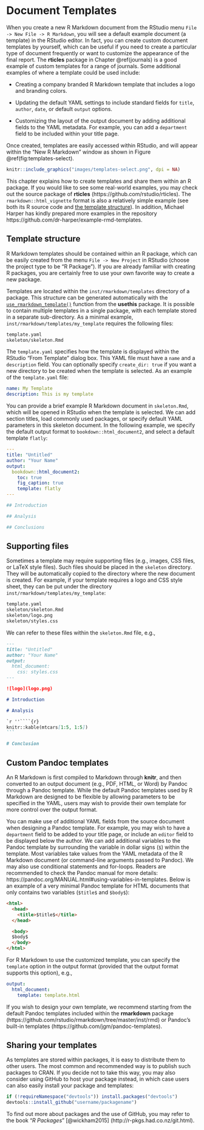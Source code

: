 # Document Templates {#document-templates}

When you create a new R Markdown document from the RStudio menu `File -> New File -> R Markdown`, you will see a default example document (a template) in the RStudio editor. In fact, you can create custom document templates by yourself, which can be useful if you need to create a particular type of document frequently or want to customize the appearance of the final report. The **rticles** package in Chapter \@ref(journals) is a good example of custom templates for a range of journals. Some additional examples of where a template could be used include:

- Creating a company branded R Markdown template that includes a logo and branding colors.

- Updating the default YAML settings to include standard fields for `title`, `author`, `date`, or default `output` options.

- Customizing the layout of the output document by adding additional fields to the YAML metadata. For example, you can add a `department` field to be included within your title page.

Once created, templates are easily accessed within RStudio, and will appear within the "New R Markdown" window as shown in Figure \@ref(fig:templates-select).

```r
knitr::include_graphics("images/templates-select.png", dpi = NA)
```

This chapter explains how to create templates and share them within an R package. If you would like to see some real-world examples, you may check out the source package of **rticles** (https://github.com/rstudio/rticles). The `rmarkdown::html_vignette` format is also a relatively simple example (see both its R source code and [the template structure](https://github.com/rstudio/rmarkdown/tree/master/inst/rmarkdown/templates/html_vignette)). In addition, Michael Harper has kindly prepared more examples in the repository https://github.com/dr-harper/example-rmd-templates.

## Template structure {#template-structure}

R Markdown templates should be contained within an R package, which can be easily created from the menu `File -> New Project` in RStudio (choose the project type to be "R Package"). If you are already familiar with creating R packages, you are certainly free to use your own favorite way to create a new package.

Templates are located within the `inst/rmarkdown/templates` directory of a package. This structure can be generated automatically with the [`use_rmarkdown_template()`](https://usethis.r-lib.org/reference/use_rmarkdown_template.html) function from the **usethis** package. It is possible to contain multiple templates in a single package, with each template stored in a separate sub-directory. As a minimal example, `inst/rmarkdown/templates/my_template` requires the following files:

```markdown
template.yaml
skeleton/skeleton.Rmd
```

The `template.yaml` specifies how the template is displayed within the RStudio "From Template" dialog box. This YAML file must have a `name` and a `description` field. You can optionally specify  `create_dir: true` if you want a new directory to be created when the template is selected. As an example of the `template.yaml` file:

```yaml
name: My Template
description: This is my template
```

You can provide a brief example R Markdown document in `skeleton.Rmd`, which will be opened in RStudio when the template is selected. We can add section titles, load commonly used packages, or specify default YAML parameters in this skeleton document. In the following example, we specify the default output format to `bookdown::html_document2`, and select a default template `flatly`:

```yaml
---
title: "Untitled"
author: "Your Name"
output:
  bookdown::html_document2:
    toc: true
    fig_caption: true
    template: flatly
---

## Introduction

## Analysis

## Conclusions
```

## Supporting files {#template-support}

Sometimes a template may require supporting files (e.g., images, CSS files, or LaTeX style files). Such files should be placed in the `skeleton` directory. They will be automatically copied to the directory where the new document is created. For example, if your template requires a logo and CSS style sheet, they can be put under the directory `inst/rmarkdown/templates/my_template`:

```markdown
template.yaml
skeleton/skeleton.Rmd
skeleton/logo.png
skeleton/styles.css
```

We can refer to these files within the `skeleton.Rmd` file, e.g.,

````markdown
---
title: "Untitled"
author: "Your Name"
output:
  html_document:
    css: styles.css
---

![logo](logo.png)

# Introduction

# Analysis

`r ''````{r}
knitr::kable(mtcars[1:5, 1:5])
```

# Conclusion
````

## Custom Pandoc templates {#template-pandoc}

An R Markdown is first compiled to Markdown through **knitr**, and then converted to an output document (e.g., PDF, HTML, or Word) by Pandoc through a Pandoc template. While the default Pandoc templates used by R Markdown are designed to be flexible by allowing parameters to be specified in the YAML, users may wish to provide their own template for more control over the output format.

You can make use of additional YAML fields from the source document when designing a Pandoc template\index{Pandoc template}. For example, you may wish to have a `department` field to be added to your title page, or include an `editor` field to be displayed below the author. We can add additional variables to the Pandoc template by surrounding the variable in dollar signs (`$`) within the template. Most variables take values from the YAML metadata of the R Markdown document (or command-line arguments passed to Pandoc). We may also use conditional statements and for-loops. Readers are recommended to check the Pandoc manual for more details: https://pandoc.org/MANUAL.html#using-variables-in-templates. Below is an example of a very minimal Pandoc template for HTML documents that only contains two variables (`$title$` and `$body$`):

```html
<html>
  <head>
    <title>$title$</title>
  </head>

  <body>
  $body$
  </body>
</html>
```

For R Markdown to use the customized template, you can specify the `template` option in the output format (provided that the output format supports this option), e.g.,

```yaml
output:
  html_document:
    template: template.html
```

If you wish to design your own template, we recommend starting from the default Pandoc templates included within the **rmarkdown** package (https://github.com/rstudio/rmarkdown/tree/master/inst/rmd) or Pandoc's built-in templates (https://github.com/jgm/pandoc-templates).

## Sharing your templates {#template-share}

As templates are stored within packages, it is easy to distribute them to other users. The most common and recommended way is to publish such packages to CRAN. If you decide not to take this way, you may also consider using GitHub to host your package instead, in which case users can also easily install your package and templates:

```r
if (!requireNamespace("devtools")) install.packages("devtools")
devtools::install_github("username/packagename")
```

To find out more about packages and the use of GitHub, you may refer to the book "*R Packages*" [@wickham2015] (http://r-pkgs.had.co.nz/git.html).
